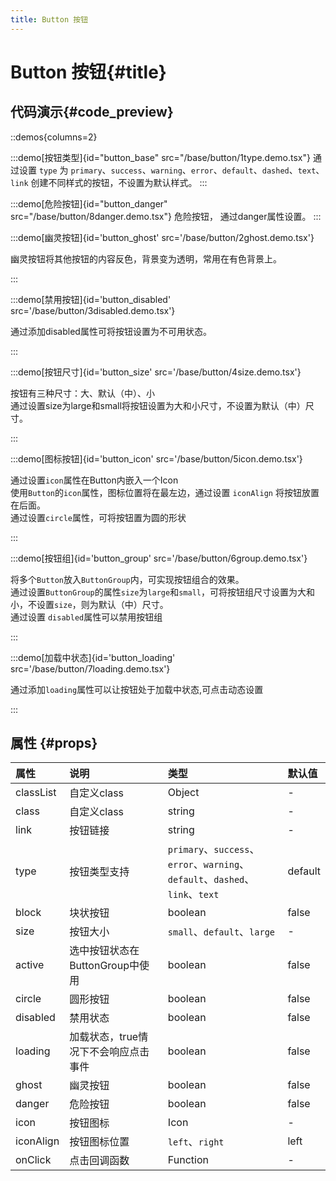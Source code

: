 ```yaml
---
title: Button 按钮
---
```

<div class="sys-ctx-main-left">

# Button 按钮\{#title\}

## 代码演示\{#code_preview\}

::demos{columns=2}

:::demo[按钮类型]{id="button_base" src="/base/button/1type.demo.tsx"}
通过设置 `type` 为 `primary`、`success`、`warning`、`error`、`default`、`dashed`、`text`、`link` 创建不同样式的按钮，不设置为默认样式。
:::


:::demo[危险按钮]{id="button_danger" src="/base/button/8danger.demo.tsx"}
危险按钮， 通过danger属性设置。
:::


:::demo[幽灵按钮]{id='button_ghost' src='/base/button/2ghost.demo.tsx'}

幽灵按钮将其他按钮的内容反色，背景变为透明，常用在有色背景上。

:::


:::demo[禁用按钮]{id='button_disabled' src='/base/button/3disabled.demo.tsx'}

通过添加disabled属性可将按钮设置为不可用状态。

:::


:::demo[按钮尺寸]{id='button_size' src='/base/button/4size.demo.tsx'}

按钮有三种尺寸：大、默认（中）、小\
通过设置size为large和small将按钮设置为大和小尺寸，不设置为默认（中）尺寸。

:::


:::demo[图标按钮]{id='button_icon' src='/base/button/5icon.demo.tsx'}

通过设置`icon`属性在Button内嵌入一个Icon\
使用`Button`的`icon`属性，图标位置将在最左边，通过设置 `iconAlign` 将按钮放置在后面。\
通过设置`circle`属性，可将按钮置为圆的形状

:::


:::demo[按钮组]{id='button_group' src='/base/button/6group.demo.tsx'}

将多个`Button`放入`ButtonGroup`内，可实现按钮组合的效果。\
通过设置`ButtonGroup`的属性`size`为`large`和`small`，可将按钮组尺寸设置为大和小，不设置`size`，则为默认（中）尺寸。\
通过设置 `disabled`属性可以禁用按钮组

:::


:::demo[加载中状态]{id='button_loading' src='/base/button/7loading.demo.tsx'}

通过添加`loading`属性可以让按钮处于加载中状态,可点击动态设置

:::

## 属性 \{#props\}

| 属性 | 说明 | 类型 | 默认值 |
| :--- | :---- | :--- | :--- |
|classList|自定义class|Object|-|
|class|自定义class|string|-|
|link|按钮链接|string|-|
|type|按钮类型支持|`primary`、`success`、`error`、`warning`、`default`、`dashed`、`link`、`text`|default|
|block|块状按钮|boolean|false|
|size|按钮大小|`small`、`default`、`large`|-|
|active|选中按钮状态在ButtonGroup中使用|boolean|false|
|circle|圆形按钮|boolean|false|
|disabled|禁用状态|boolean|false|
|loading|加载状态，true情况下不会响应点击事件|boolean|false|
|ghost|幽灵按钮|boolean|false|
|danger|危险按钮|boolean|false|
|icon|按钮图标|Icon|-|
|iconAlign|按钮图标位置|`left`、`right`|left|
|onClick|点击回调函数|Function|-|

</div>